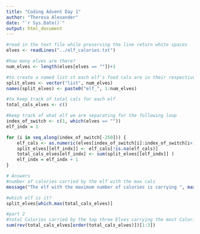 ```yaml
---
title: "Coding Advent Day 1"
author: "Theresa Alexander"
date: "`r Sys.Date()`"
output: html_document
---
```


```r
#read in the text file while preserving the line return white spaces
elves <- readLines("../elf_calories.txt")

#how many elves are there?
num_elves <- length(elves[elves == ""])+1

#to create a named list st each elf's food cals are in their respective index
split_elves <- vector("list", num_elves)
names(split_elves) <- paste0("elf_", 1:num_elves)

#to keep track of total cals for each elf
total_cals_elves <- c()

#keep track of what elf we are separating for the following loop
index_of_switch <- c(1, which(elves == ""))
elf_indx = 1

for (i in seq_along(index_of_switch[-250])) {
    elf_cals <- as.numeric(elves[index_of_switch[i]:index_of_switch[i+1]])
    split_elves[[elf_indx]] <- elf_cals[!is.na(elf_cals)]
    total_cals_elves[elf_indx] <- sum(split_elves[[elf_indx]] )
    elf_indx = elf_indx + 1
}

# Answers
#number of calories carried by the elf with the max cals
message("The elf with the maximum number of calories is carrying ", max(total_cals_elves), " cals. \n These are the entries for the elf with the max calories: \n")

#which elf is it?
split_elves[which.max(total_cals_elves)]
```

```r
#part 2
#total Calories carried by the top three Elves carrying the most Calories
sum(rev(total_cals_elves[order(total_cals_elves)])[1:3])
```


